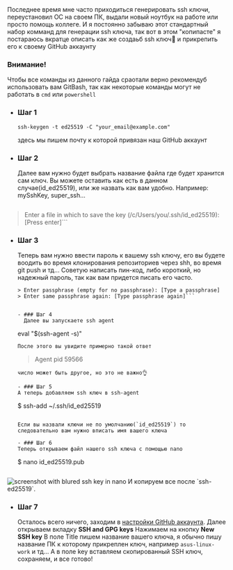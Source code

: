 
<div className="document">
Последнее время мне часто приходиться генерировать ssh ключи, переустановил ОС на своем ПК, выдали новый ноутбук на работе или просто помощь коллеге. И я постоянно забываю этот стандартный набор комманд для генерации ssh ключа, так вот в этом "копипасте" я постараюсь вкратце описать как же создаьб ssh ключ🔑 и прикрепить его к своему GitHub аккаунту


### Внимание!
Чтобы все команды из данного гайда сраотали верно рекомендуб использовать вам GitBash, так как некоторые команды могут не работать в `cmd` или `powershell`

- ### Шаг 1
  ```
  ssh-keygen -t ed25519 -C "your_email@example.com"
  ```
  здесь мы пишем почту к которой привязан наш GitHub аккаунт

- ### Шаг 2
  Далее вам нужно будет выбрать название файла где будет хранится сам ключ. Вы можете оставить как есть в данном случае(id_ed25519), или же назвать как вам удобно. Например: mySshKey, super_ssh...
  ```
> Enter a file in which to save the key (/c/Users/you/.ssh/id_ed25519):[Press enter]```

- ### Шаг 3
  Теперь вам нужно ввести пароль к вашему ssh ключу, его вы будете воодить во время клонирования репозиториев через shh, во время git push и тд...
  Советую написать пин-код, либо короткий, но надежный пароль, так как вам придется писать его часто.
  ```
  > Enter passphrase (empty for no passphrase): [Type a passphrase]
  > Enter same passphrase again: [Type passphrase again]```


  - ### Шаг 4
    Далее вы запускаете ssh agent
    ```
	eval "$(ssh-agent -s)"
	```
    После этого вы увидите примерно такой ответ
    ```
	> Agent pid 59566
	```
	число может быть другое, но это не важно👌

  - ### Шаг 5
    А теперь добавляем ssh ключ в ssh-agent

    ```
	$ ssh-add ~/.ssh/id_ed25519
	```

	Если вы назвали ключи не по умолчанию(`id_ed25519`) то следовательно вам нужно вписать имя вашего ключа

  - ### Шаг 6
    Теперь открываем файл нашего ssh ключа с помощью nano

    ```
	$ nano id_ed25519.pub
	```

<img src={sshKeyScreen} alt="screenshot with blured ssh key in nano" className="ssh-key-screen" />
И копируем все после `ssh-ed25519`.

 - ### Шаг 7
    Осталось всего ничего, заходим в [настройки GitHub аккаунта](github.com/settings/profile).
	Далее открываем вкладку **SSH and GPG keys**
	Нажимаем на кнопку **New SSH key**
	В поле Title пишем название вашего ключа, я обычно пишу название ПК к которому прикреплен ключ, например `asus-linux-work` и тд...
	А в поле key вставляем скопированный SSH ключ, сохраняем, и все готово!



</div>

